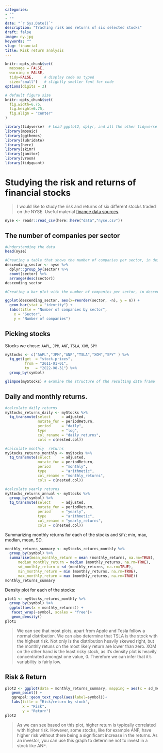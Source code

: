 ```yaml
---
categories:
- ""
- ""
date: "`r Sys.Date()`"
description: "Traching risk and returns of six selected stocks"
draft: false
image: ny.jpg
keywords: ""
slug: financial
title: Risk return analysis
---
```


```r
knitr::opts_chunk$set(
  message = FALSE, 
  warning = FALSE, 
  tidy=FALSE,     # display code as typed
  size="small")   # slightly smaller font for code
options(digits = 3)

# default figure size
knitr::opts_chunk$set(
  fig.width=6.75, 
  fig.height=6.75,
  fig.align = "center"
)
```

```r
library(tidyverse)  # Load ggplot2, dplyr, and all the other tidyverse packages
library(mosaic)
library(ggthemes)
library(lubridate)
library(here)
library(skimr)
library(janitor)
library(vroom)
library(tidyquant)
```

# Studying the risk and returns of financial stocks

> I would like to study the risk and returns of six different stocks traded on the NYSE. Useful material [finance data sources](https://mam2023.netlify.app/reference/finance_data/).

```r
nyse <- readr::read_csv(here::here("data","nyse.csv"))
```

## The number of companies per sector

```r
#Understanding the data
head(nyse)

#Creating a table that shows the number of companies per sector, in descending order
descending_sector <- nyse %>%
  dplyr::group_by(sector) %>%
  count(sector) %>%
  arrange(desc(sector))
descending_sector

#Creating a bar plot with the number of companies per sector, in descending order

ggplot(descending_sector, aes(x=reorder(sector, -n), y = n)) + 
  geom_bar(stat = "identity") +
  labs(title = "Number of companies by sector",
    x = "Sector",
    y = "Number of companies")
```


## Picking stocks

Stocks we chose: `AAPL`, `JPM`, `ANF`, `TSLA`, `XOM`, `SPY`

```r

myStocks <- c("AAPL","JPM","ANF","TSLA","XOM","SPY" ) %>%
  tq_get(get  = "stock.prices",
         from = "2011-01-01",
         to   = "2022-08-31") %>%
  group_by(symbol) 

glimpse(myStocks) # examine the structure of the resulting data frame
```

## Daily and monthly returns.

```r
#calculate daily returns
myStocks_returns_daily <- myStocks %>%
  tq_transmute(select     = adjusted, 
               mutate_fun = periodReturn, 
               period     = "daily", 
               type       = "log",
               col_rename = "daily_returns",
               cols = c(nested.col))  

#calculate monthly  returns
myStocks_returns_monthly <- myStocks %>%
  tq_transmute(select     = adjusted, 
               mutate_fun = periodReturn, 
               period     = "monthly", 
               type       = "arithmetic",
               col_rename = "monthly_returns",
               cols = c(nested.col)) 

#calculate yearly returns
myStocks_returns_annual <- myStocks %>%
  group_by(symbol) %>%
  tq_transmute(select     = adjusted, 
               mutate_fun = periodReturn, 
               period     = "yearly", 
               type       = "arithmetic",
               col_rename = "yearly_returns",
               cols = c(nested.col))
```

Summarizing monthly returns for each of the stocks and `SPY`; min, max, median, mean, SD.

```r
monthly_returns_summary <- myStocks_returns_monthly %>% 
  group_by(symbol) %>% 
  summarise(mean_monthly_return = mean (monthly_returns, na.rm=TRUE),
      median_monthly_return = median (monthly_returns, na.rm=TRUE),
      sd_monthly_return = sd (monthly_returns, na.rm=TRUE),
      min_monthly_return = min (monthly_returns, na.rm=TRUE),
      max_monthly_return = max (monthly_returns, na.rm=TRUE))
monthly_returns_summary
```

Density plot for each of the stocks:

```r
plot1 <- myStocks_returns_monthly %>%
  group_by(symbol) %>% 
  ggplot(aes(x = monthly_returns)) +
   facet_wrap(~symbol, scales = "free")+
   geom_density()
plot1
```

> We can see that most plots, apart from Apple and Tesla follow a normal distribution. We can also determine that TSLA is the stock with the highest risk. Not only is the distribution heavily skewed right, but the monthly retuns on the most likely return are lower than zero. XOM on the other hand is the least risky stock, as it's density plot is heavily concentrated amongst one value, 0. Therefore we can infer that it's variability is fairly low.

## Risk & Return

```r
plot2 <- ggplot(data = monthly_returns_summary, mapping = aes(x = sd_monthly_return, y = mean_monthly_return)) +
   geom_point() +
   ggrepel::geom_text_repel(aes(label=symbol))+
   labs(title = "Risk/return by stock",
        x = "Risk",
        y = "Return")
plot2
```

> As we can see based on this plot, higher return is typically correlated with higher risk. However, some stocks, like for example ANF, have higher risk without there being a significant increase in the returns. As an investor, you can use this graph to determine not to invest in a stock like ANF.
